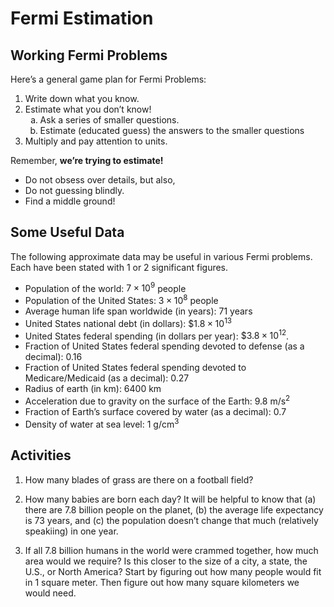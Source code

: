 # Fermi Estimation


## Working Fermi Problems

Here's a general game plan for Fermi Problems:

1. Write down what you know. 
2. Estimate what you don't know!
    a. Ask a series of smaller questions. 
    b. Estimate (educated guess) the answers to the smaller questions
3. Multiply and pay attention to units.

\bigskip

Remember, **we're trying to estimate!**

* Do not obsess over details, but also,
* Do not guessing blindly.
* Find a middle ground!

## Some Useful Data

The following approximate data may be useful in various Fermi problems. Each have been stated with 1 or 2 significant figures.

* Population of the world: $7 \times 10^9$ people 
* Population of the United States: $3 \times 10^8$ people
* Average human life span worldwide (in years): 71 years  
* United States national debt (in dollars): $\$1.8 \times 10^{13}$ 
* United States federal spending (in dollars per year): $\$3.8 \times 10^{12}$.
* Fraction of United States federal spending devoted to defense (as a decimal): 0.16
* Fraction of United States federal spending devoted to Medicare/Medicaid (as a decimal): 0.27
* Radius of earth (in km): 6400 km
* Acceleration due to gravity on the surface of the Earth: $9.8 \text{ m/}\text{s}^2$
* Fraction of Earth’s surface covered by water (as a decimal): 0.7
* Density of water at sea level: $1 \text{ g}/\text{cm}^3$


## Activities


1. How many blades of grass are there on a football field?

1. How many babies are born each day? It will be helpful to know that (a) there are 7.8 billion people on the planet, (b) the average life expectancy is 73 years, and (c) the population doesn't change that much (relatively speakiing) in one year.

1. If all 7.8 billion humans in the world were crammed together, how much area would we require? Is this closer to the size of a city, a state, the U.S., or North America? Start by figuring out how many people would fit in 1 square meter. Then figure out how many square kilometers we would need.


<!--
## Solutions


1. I think that I can estimate the number of blades in a square inch. 10 is too small, 100 seems okay, but 1000 is too many. Among my choices of 30, 100 and 300, I guess that I like 100 blades per square inch. I know that a football field is 100 yards long. I guess that the end zones are 10 yards deep, for 120 yards total.  I'll estimate that the field is 30 yards across. 

So my answer would be
$$
\left(100 \, \frac{\mbox{blades}}{\mbox{in}^2} \right) \left(36^2 \, \frac{\mbox{in}^2}{\mbox{yard}^2} \right) \left(120 \mbox{ yards} \right) \left(30 \mbox{ yards} \right)
= 4.7 \times 10^8
$$
and my final estimate is 500 million blades of grass.
-->
  